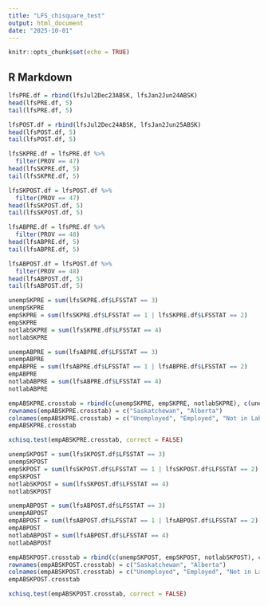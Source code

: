 ---
title: "LFS_chisquare_test"
output: html_document
date: "2025-10-01"
---

```{r setup, include=FALSE}
knitr::opts_chunk$set(echo = TRUE)
```

## R Markdown

```{r}
lfsPRE.df = rbind(lfsJul2Dec23ABSK, lfsJan2Jun24ABSK)
head(lfsPRE.df, 5)
tail(lfsPRE.df, 5)
```


```{r}
lfsPOST.df = rbind(lfsJul2Dec24ABSK, lfsJan2Jun25ABSK)
head(lfsPOST.df, 5)
tail(lfsPOST.df, 5)
```

```{r}
lfsSKPRE.df = lfsPRE.df %>%
  filter(PROV == 47)
head(lfsSKPRE.df, 5)
tail(lfsSKPRE.df, 5)
```

```{r}
lfsSKPOST.df = lfsPOST.df %>%
  filter(PROV == 47)
head(lfsSKPOST.df, 5)
tail(lfsSKPOST.df, 5)
```


```{r}
lfsABPRE.df = lfsPRE.df %>%
  filter(PROV == 48)
head(lfsABPRE.df, 5)
tail(lfsABPRE.df, 5)
```


```{r}
lfsABPOST.df = lfsPOST.df %>%
  filter(PROV == 48)
head(lfsABPOST.df, 5)
tail(lfsABPOST.df, 5)
```

```{r}
unempSKPRE = sum(lfsSKPRE.df$LFSSTAT == 3)
unempSKPRE
empSKPRE = sum(lfsSKPRE.df$LFSSTAT == 1 | lfsSKPRE.df$LFSSTAT == 2)
empSKPRE
notlabSKPRE = sum(lfsSKPRE.df$LFSSTAT == 4)
notlabSKPRE
```

```{r}
unempABPRE = sum(lfsABPRE.df$LFSSTAT == 3)
unempABPRE
empABPRE = sum(lfsABPRE.df$LFSSTAT == 1 | lfsABPRE.df$LFSSTAT == 2)
empABPRE
notlabABPRE = sum(lfsABPRE.df$LFSSTAT == 4)
notlabABPRE
```

```{r}
empABSKPRE.crosstab = rbind(c(unempSKPRE, empSKPRE, notlabSKPRE), c(unempABPRE, empABPRE, notlabABPRE))
rownames(empABSKPRE.crosstab) = c("Saskatchewan", "Alberta")
colnames(empABSKPRE.crosstab) = c("Unemployed", "Employed", "Not in Labour Force")
empABSKPRE.crosstab

```

```{r}
xchisq.test(empABSKPRE.crosstab, correct = FALSE)
```

```{r}
unempSKPOST = sum(lfsSKPOST.df$LFSSTAT == 3)
unempSKPOST
empSKPOST = sum(lfsSKPOST.df$LFSSTAT == 1 | lfsSKPOST.df$LFSSTAT == 2)
empSKPOST
notlabSKPOST = sum(lfsSKPOST.df$LFSSTAT == 4)
notlabSKPOST
```

```{r}
unempABPOST = sum(lfsABPOST.df$LFSSTAT == 3)
unempABPOST
empABPOST = sum(lfsABPOST.df$LFSSTAT == 1 | lfsABPOST.df$LFSSTAT == 2)
empABPOST
notlabABPOST = sum(lfsABPOST.df$LFSSTAT == 4)
notlabABPOST
```

```{r}
empABSKPOST.crosstab = rbind(c(unempSKPOST, empSKPOST, notlabSKPOST), c(unempABPOST, empABPOST, notlabABPOST))
rownames(empABSKPOST.crosstab) = c("Saskatchewan", "Alberta")
colnames(empABSKPOST.crosstab) = c("Unemployed", "Employed", "Not in Labour Force")
empABSKPOST.crosstab
```

```{r}
xchisq.test(empABSKPOST.crosstab, correct = FALSE)
```

